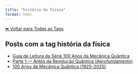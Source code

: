 ```yaml
---
title: "história da física"
format: html
---
```


[⬅ Voltar para Todas as Tags](../tags.qmd)

## Posts com a tag **história da física**

- [Guia de Leitura da Série 100 Anos da Mecânica Quântica](/posts/fisica/guia-100-anos-mecanica-quantica.html)
- [Parte 1 — Antes da Revolução Quântica (Aprofundamento)](/posts/fisica/parte-1-mecanica-quantica.html)
- [100 Anos da Mecânica Quântica (1925–2025)](/posts/fisica/100-anos-mecanica-quantica.html)
